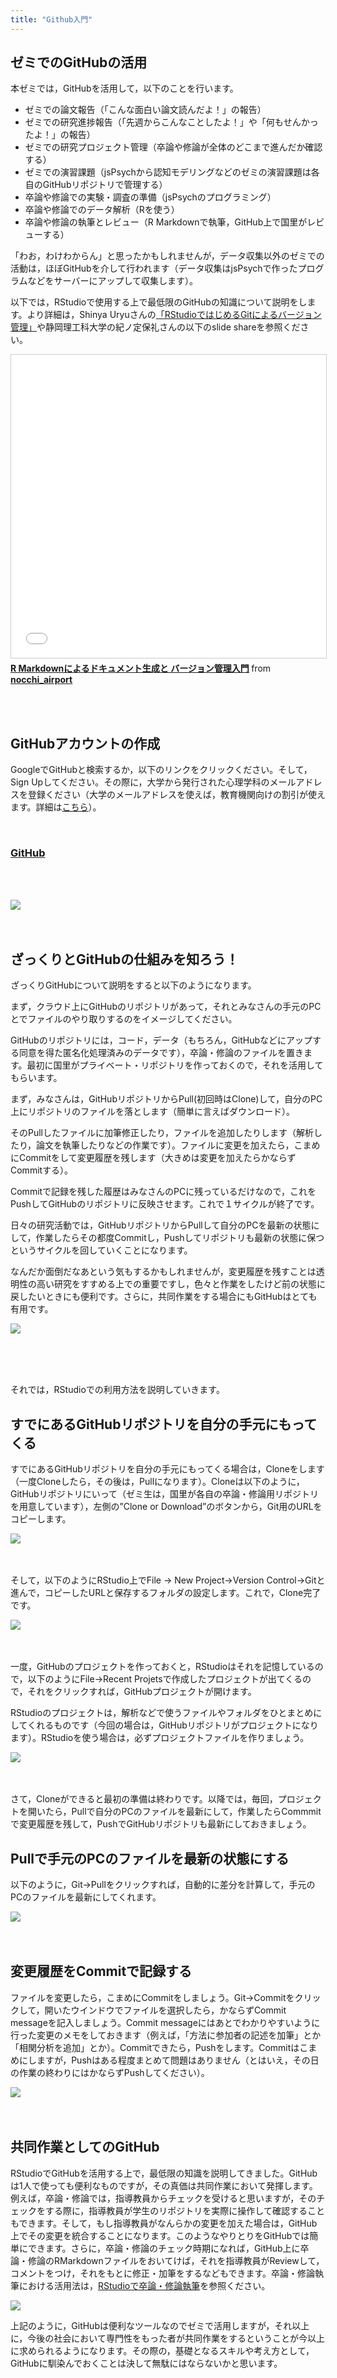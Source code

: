 ```yaml
---
title: "Github入門"
---
```


## ゼミでのGitHubの活用

本ゼミでは，GitHubを活用して，以下のことを行います。

- ゼミでの論文報告（「こんな面白い論文読んだよ！」の報告）
- ゼミでの研究進捗報告（「先週からこんなことしたよ！」や「何もせんかったよ！」の報告）
- ゼミでの研究プロジェクト管理（卒論や修論が全体のどこまで進んだか確認する）
- ゼミでの演習課題（jsPsychから認知モデリングなどのゼミの演習課題は各自のGitHubリポジトリで管理する）
- 卒論や修論での実験・調査の準備（jsPsychのプログラミング）
- 卒論や修論でのデータ解析（Rを使う）
- 卒論や修論の執筆とレビュー（R Markdownで執筆，GitHub上で国里がレビューする）

「わお，わけわからん」と思ったかもしれませんが，データ収集以外のゼミでの活動は，ほぼGitHubを介して行われます（データ収集はjsPsychで作ったプログラムなどをサーバーにアップして収集します）。

以下では，RStudioで使用する上で最低限のGitHubの知識について説明をします。より詳細は，Shinya Uryuさんの[「RStudioではじめるGitによるバージョン管理」](https://qiita.com/uri/items/6b94609f156173ed43ed)や静岡理工科大学の紀ノ定保礼さんの以下のslide shareを参照ください。

<iframe src="//www.slideshare.net/slideshow/embed_code/key/ifIG31dbS7Fbeu?startSlide=55" width="595" height="485" frameborder="0" marginwidth="0" marginheight="0" scrolling="no" style="border:1px solid #CCC; border-width:1px; margin-bottom:5px; max-width: 100%;" allowfullscreen> </iframe> <div style="margin-bottom:5px"> <strong> <a href="//www.slideshare.net/nocchi_airport/r-markdown-111322653" title="R Markdownによるドキュメント生成と バージョン管理入門" target="_blank">R Markdownによるドキュメント生成と バージョン管理入門</a> </strong> from <strong><a href="//www.slideshare.net/nocchi_airport" target="_blank">nocchi_airport</a></strong> </div>
<br />
<br />

## GitHubアカウントの作成

GoogleでGitHubと検索するか，以下のリンクをクリックください。そして，Sign Upしてください。その際に，大学から発行された心理学科のメールアドレスを登録ください（大学のメールアドレスを使えば，教育機関向けの割引が使えます。詳細は[こちら](https://help.github.com/ja/github/teaching-and-learning-with-github-education/about-github-education-for-students)）。

<br />

### [GitHub](https://github.com/)

<br />
<br />

![](fig/github_gif1.gif)
<br />
<br />
<br />

## ざっくりとGitHubの仕組みを知ろう！

ざっくりGitHubについて説明をすると以下のようになります。

まず，クラウド上にGitHubのリポジトリがあって，それとみなさんの手元のPCとでファイルのやり取りするのをイメージしてください。

GitHubのリポジトリには，コード，データ（もちろん，GitHubなどにアップする同意を得た匿名化処理済みのデータです），卒論・修論のファイルを置きます。最初に国里がプライベート・リポジトリを作っておくので，それを活用してもらいます。

まず，みなさんは，GitHubリポジトリからPull(初回時はClone)して，自分のPC上にリポジトリのファイルを落とします（簡単に言えばダウンロード）。

そのPullしたファイルに加筆修正したり，ファイルを追加したりします（解析したり，論文を執筆したりなどの作業です）。ファイルに変更を加えたら，こまめにCommitをして変更履歴を残します（大きめは変更を加えたらかならずCommitする）。

Commitで記録を残した履歴はみなさんのPCに残っているだけなので，これをPushしてGitHubのリポジトリに反映させます。これで１サイクルが終了です。

日々の研究活動では，GitHubリポジトリからPullして自分のPCを最新の状態にして，作業したらその都度Commitし，Pushしてリポジトリも最新の状態に保つというサイクルを回していくことになります。

なんだか面倒だなあという気もするかもしれませんが，変更履歴を残すことは透明性の高い研究をすすめる上での重要ですし，色々と作業をしたけど前の状態に戻したいときにも便利です。さらに，共同作業をする場合にもGitHubはとても有用です。

![](fig/github_fig1.png)

<br />
<br />
<br />


それでは，RStudioでの利用方法を説明していきます。

## すでにあるGitHubリポジトリを自分の手元にもってくる

すでにあるGitHubリポジトリを自分の手元にもってくる場合は，Cloneをします（一度Cloneしたら，その後は，Pullになります）。Cloneは以下のように，GitHubリポジトリにいって（ゼミ生は，国里が各自の卒論・修論用リポジトリを用意しています），左側の"Clone or Download"のボタンから，Git用のURLをコピーします。


![](fig/github_gif2.gif)
<br />
<br />
<br />

そして，以下のようにRStudio上でFile → New Project→Version Control→Gitと進んで，コピーしたURLと保存するフォルダの設定します。これで，Clone完了です。

![](fig/github_gif3.gif)
<br />
<br />
<br />

一度，GitHubのプロジェクトを作っておくと，RStudioはそれを記憶しているので，以下のようにFile→Recent Projetsで作成したプロジェクトが出てくるので，それをクリックすれば，GitHubプロジェクトが開けます。

RStudioのプロジェクトは，解析などで使うファイルやフォルダをひとまとめにしてくれるものです（今回の場合は，GitHubリポジトリがプロジェクトになります）。RStudioを使う場合は，必ずプロジェクトファイルを作りましょう。

![](fig/github_gif4.gif)
<br />
<br />
<br />


さて，Cloneができると最初の準備は終わりです。以降では，毎回，プロジェクトを開いたら，Pullで自分のPCのファイルを最新にして，作業したらCommmitで変更履歴を残して，PushでGitHubリポジトリも最新にしておきましょう。

## Pullで手元のPCのファイルを最新の状態にする

以下のように，Git→Pullをクリックすれば，自動的に差分を計算して，手元のPCのファイルを最新にしてくれます。

![](fig/github_gif5.gif)
<br />
<br />
<br />


## 変更履歴をCommitで記録する

ファイルを変更したら，こまめにCommitをしましょう。Git→Commitをクリックして，開いたウインドウでファイルを選択したら，かならずCommit messageを記入しましょう。Commit messageにはあとでわかりやすいように行った変更のメモをしておきます（例えば，「方法に参加者の記述を加筆」とか「相関分析を追加」とか）。Commitできたら，Pushをします。Commitはこまめにしますが，Pushはある程度まとめて問題はありません（とはいえ，その日の作業の終わりにはかならずPushしてください）。

![](fig/github_gif6.gif)
<br />
<br />
<br />

## 共同作業としてのGitHub

RStudioでGitHubを活用する上で，最低限の知識を説明してきました。GitHubは1人で使っても便利なものですが，その真価は共同作業において発揮します。例えば，卒論・修論では，指導教員からチェックを受けると思いますが，そのチェックをする際に，指導教員が学生のリポジトリを実際に操作して確認することもできます。そして，もし指導教員がなんらかの変更を加えた場合は，GitHub上でその変更を統合することになります。このようなやりとりをGitHubでは簡単にできます。さらに，卒論・修論のチェック時期になれば，GitHub上に卒論・修論のRMarkdownファイルをおいてけば，それを指導教員がReviewして，コメントをつけ，それをもとに修正・加筆をするなどもできます。卒論・修論執筆における活用法は，[RStudioで卒論・修論執筆](https://kunisatolab.github.io/main/how-to-write-with-rstudio.html)を参照ください。


![](fig/github_fig2.png)


上記のように，GitHubは便利なツールなのでゼミで活用しますが，それ以上に，今後の社会において専門性をもった者が共同作業をするということが今以上に求められるようになります。その際の，基礎となるスキルや考え方として，GitHubに馴染んでおくことは決して無駄にはならないかと思います。

